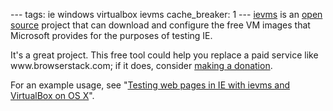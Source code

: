 ---
tags: ie windows virtualbox ievms
cache_breaker: 1
---
[[ievms]] is an [[open source]] project that can download and configure the free VM images that Microsoft provides for the purposes of testing IE.

It's a great project. This free tool could help you replace a paid service like www.browserstack.com; if it does, consider [https://pledgie.com/campaigns/15995 making a donation].

For an example usage, see "[[Testing web pages in IE with ievms and VirtualBox on OS X]]".

